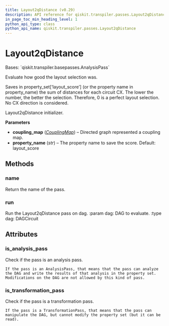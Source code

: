 ```yaml
---
title: Layout2qDistance (v0.29)
description: API reference for qiskit.transpiler.passes.Layout2qDistance in qiskit v0.29
in_page_toc_min_heading_level: 1
python_api_type: class
python_api_name: qiskit.transpiler.passes.Layout2qDistance
---
```


# Layout2qDistance

<Class id="qiskit.transpiler.passes.Layout2qDistance" isDedicatedPage={true} github="https://github.com/qiskit/qiskit/tree/stable/0.18/qiskit/transpiler/passes/layout/layout_2q_distance.py" signature="Layout2qDistance(*args, **kwargs)" modifiers="class">
  Bases: `qiskit.transpiler.basepasses.AnalysisPass`

  Evaluate how good the layout selection was.

  Saves in property\_set\[‘layout\_score’] (or the property name in property\_name) the sum of distances for each circuit CX. The lower the number, the better the selection. Therefore, 0 is a perfect layout selection. No CX direction is considered.

  Layout2qDistance initializer.

  **Parameters**

  *   **coupling\_map** ([*CouplingMap*](qiskit.transpiler.CouplingMap "qiskit.transpiler.CouplingMap")) – Directed graph represented a coupling map.
  *   **property\_name** (*str*) – The property name to save the score. Default: layout\_score

  ## Methods

  <span id="qiskit-transpiler-passes-layout2qdistance-name" />

  ### name

  <Function id="qiskit.transpiler.passes.Layout2qDistance.name" signature="Layout2qDistance.name()">
    Return the name of the pass.
  </Function>

  <span id="qiskit-transpiler-passes-layout2qdistance-run" />

  ### run

  <Function id="qiskit.transpiler.passes.Layout2qDistance.run" signature="Layout2qDistance.run(dag)">
    Run the Layout2qDistance pass on dag. :param dag: DAG to evaluate. :type dag: DAGCircuit
  </Function>

  ## Attributes

  ### is\_analysis\_pass

  <Attribute id="qiskit.transpiler.passes.Layout2qDistance.is_analysis_pass">
    Check if the pass is an analysis pass.

    If the pass is an AnalysisPass, that means that the pass can analyze the DAG and write the results of that analysis in the property set. Modifications on the DAG are not allowed by this kind of pass.
  </Attribute>

  ### is\_transformation\_pass

  <Attribute id="qiskit.transpiler.passes.Layout2qDistance.is_transformation_pass">
    Check if the pass is a transformation pass.

    If the pass is a TransformationPass, that means that the pass can manipulate the DAG, but cannot modify the property set (but it can be read).
  </Attribute>
</Class>

